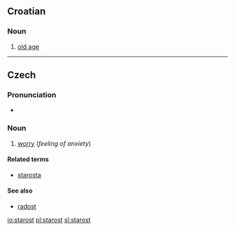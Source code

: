 ==Croatian==

===Noun===
{{hr-noun|f}}

# [[old age]]

----

==Czech==

===Pronunciation===
* {{audio|Cs-starost.ogg|Audio}}

===Noun===
{{cs-noun|g=f}}

# [[worry]] (''feeling of anxiety'')

====Related terms====
* [[starosta]] {{m}}

====See also====
* [[radost]] {{f}}

[[io:starost]]
[[pl:starost]]
[[sl:starost]]